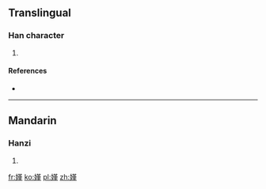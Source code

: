 ==Translingual==

===Han character===
{{Han char|rn=38|rad=女|as=11|sn=14|four=|canj=女廿中一 (VTLM)|ids=⿰[[女]][[堇]]}}

# {{defn|Han|sort=女11}}

====References====
* {{Han ref|kx=0270.050|dkj=06660|dj=0538.010|hdz=21075.080|uh=5AE4|ud=23268}}

----

==Mandarin==

===Hanzi===
{{cmn-hanzi|pin=[[jǐn]] ([[jin3]]), [[jìn]] ([[jin4]])|wg=chin<sup>3</sup>, chin<sup>4</sup>}}

# {{defn|lang=cmn|sort=女11}}

[[fr:嫤]]
[[ko:嫤]]
[[pl:嫤]]
[[zh:嫤]]